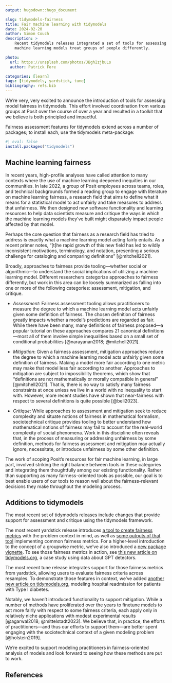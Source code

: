 ```yaml
---
output: hugodown::hugo_document

slug: tidymodels-fairness
title: Fair machine learning with tidymodels
date: 2024-02-20
author: Simon Couch
description: >
    Recent tidymodels releases integrated a set of tools for assessing whether
    machine learning models treat groups of people differently.

photo:
  url: https://unsplash.com/photos/JBghIzjbuLs
  author: Patrick Fore

categories: [learn] 
tags: [tidymodels, yardstick, tune]
bibliography: refs.bib
---
```


We're very, very excited to announce the introduction of tools for assessing model fairness in tidymodels. This effort involved coordination from various groups at Posit over the course of over a year and resulted in a toolkit that we believe is both principled and impactful.

Fairness assessment features for tidymodels extend across a number of packages; to install each, use the tidymodels meta-package:

```r
#| eval: false
install.packages("tidymodels")
```

## Machine learning fairness

In recent years, high-profile analyses have called attention to many contexts where the use of machine learning deepened inequities in our communities. In late 2022, a group of Posit employees across teams, roles, and technical backgrounds formed a reading group to engage with literature on machine learning fairness, a research field that aims to define what it means for a statistical model to act unfairly and take measures to address that unfairness. We then designed new software functionality and learning resources to help data scientists measure and critique the ways in which the machine learning models they've built might disparately impact people affected by that model.

Perhaps the core question that fairness as a research field has tried to address is exactly what a machine learning model acting fairly entails. As a recent primer notes, "[t]he rapid growth of this new field has led to wildly inconsistent motivations, terminology, and notation, presenting a serious challenge for cataloging and comparing definitions" [@mitchell2021]. 

Broadly, approaches to fairness provide tooling---whether social or algorithmic---to understand the social implications of utilizing a machine learning model. Different researchers categorize approaches to fairness differently, but work in this area can be loosely summarized as falling into one or more of the following categories: assessment, mitigation, and critique.

- *Assessment*:	Fairness assessment tooling allows practitioners to measure the degree to which a machine learning model acts unfairly given some definition of fairness. The chosen definition of fairness greatly impacts whether a model’s predictions are regarded as fair. While there have been many, many definitions of fairness proposed—a popular tutorial on these approaches compares 21 canonical definitions—most all of them involve simple inequalities based on a small set of conditional probabilities [@narayanan2018; @mitchell2021].

- *Mitigation*:	Given a fairness assessment, mitigation approaches reduce the degree to which a machine learning model acts unfairly given some definition of fairness. Making a model more fair according to one metric may make that model less fair according to another. Approaches to mitigation are subject to impossibility theorems, which show that "definitions are not mathematically or morally compatible in general" [@mitchell2021]. That is, there is no way to satisfy many fairness constraints at once unless we live in a world with no inequality to start with. However, more recent studies have shown that near-fairness with respect to several definitions is quite possible [@bell2023].

- *Critique*:	While approaches to assessment and mitigation seek to reduce complexity and situate notions of fairness in mathematical formalism, sociotechnical critique provides tooling to better understand how mathematical notions of fairness may fail to account for the real-world complexity of social phenomena. Work in this discipline often reveals that, in the process of measuring or addressing unfairness by some definition, methods for fairness assessment and mitigation may actually ignore, necessitate, or introduce unfairness by some other definition.

The work of scoping Posit’s resources for fair machine learning, in large part, involved striking the right balance between tools in these categories and integrating them thoughtfully among our existing functionality. Rather than supporting as many fairness-oriented tools as possible, our goal is to best enable users of our tools to reason well about the fairness-relevant decisions they make throughout the modeling process.

## Additions to tidymodels

<!-- TODO: if a post on survival / roundup comes before this post, link "most recent set of releases" to that post here -->

The most recent set of tidymodels releases include changes that provide support for assessment and critique using the tidymodels framework. 

<!-- TODO: change the tidymodels.org urls to the merged versions -->

The most recent yardstick release introduces [a tool to create fairness metrics](https://yardstick.tidymodels.org/reference/new_groupwise_metric.html) with the problem context in mind, as well as [some outputs of that tool](https://yardstick.tidymodels.org/reference/index.html#fairness-metrics) implementing common fairness metrics. For a higher-level introduction to the concept of a groupwise metric, we've also introduced a [new package vignette](https://yardstick.tidymodels.org/articles/grouping.html). To see those fairness metrics in action, see [this new article on tidymodels.org](https://deploy-preview-48--tidymodels-org.netlify.app/learn/work/fairness-detectors/), a case study using data about GPT detectors.

The most recent tune release integrates support for those fairness metrics from yardstick, allowing users to evaluate fairness criteria across resamples. To demonstrate those features in context, we've added [another new article on tidymodels.org](https://deploy-preview-52--tidymodels-org.netlify.app/learn/work/fairness-readmission/), modeling hospital readmission for patients with Type I diabetes.

Notably, we haven't introduced functionality to support mitigation. While a number of methods have proliferated over the years to finetune models to act more fairly with respect to some fairness criteria, each apply only in relatively niche applications with modest experimental results [@agarwal2018; @mittelstadt2023]. We believe that, in practice, the efforts of practitioners---and thus our efforts to support them---are better spent engaging with the sociotechnical context of a given modeling problem [@holstein2019].

We're excited to support modeling practitioners in fairness-oriented analysis of models and look forward to seeing how these methods are put to work.

## References
